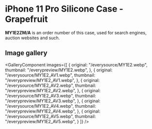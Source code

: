 
# iPhone 11 Pro Silicone Case - Grapefruit

<Callout type='info' emoji='👉🏻'>**MY1E2ZM/A** is an order number of this case, used for search engines, auction websites and such.</Callout>

## Image gallery

<GalleryComponent
    images={[
      {
        original: "/everysource/MY1E2.webp",
        thumbnail: "/everypreview/MY1E2.webp",
      },
      {
        original: "/everysource/MY1E2_AV1.webp",
        thumbnail: "/everypreview/MY1E2_AV1.webp",
      },
      {
        original: "/everysource/MY1E2_AV2.webp",
        thumbnail: "/everypreview/MY1E2_AV2.webp",
      },
      {
        original: "/everysource/MY1E2_AV3.webp",
        thumbnail: "/everypreview/MY1E2_AV3.webp",
      },
      {
        original: "/everysource/MY1E2_AV4.webp",
        thumbnail: "/everypreview/MY1E2_AV4.webp",
      },
      {
        original: "/everysource/MY1E2_AV5.webp",
        thumbnail: "/everypreview/MY1E2_AV5.webp",
      }
    ]}
  />
